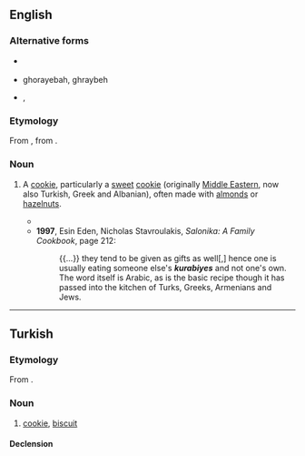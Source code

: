 ==English==

===Alternative forms===
* {{l|en|kurabie}} {{qualifier|used of the Greek and Albanian versions of the cookie}}
* ghorayebah, ghraybeh {{qualifier|used of Middle Eastern/Arabic version}}
* {{l|en|kourabiedes}}, {{l|en|kourabiethes}} {{qualifier|used of the Greek version}}

===Etymology===
From {{bor|en|tr|kurabiye}}, from {{etyl|ar|en}} {{m|ar|غُرَّبِيَّة}}.

===Noun===
{{en-noun}}

# {{lb|en|rare}} A [[cookie]], particularly a [[sweet]] [[cookie]] (originally [[Middle East]]ern, now also Turkish, Greek and Albanian), often made with [[almond]]s or [[hazelnut]]s.
#* {{quote-book|en|year=1992|author=Antony Sher|title=The indoor boy|page=68|passage='What a '''''kurabiye''''', what a biscuit! Ha? Aren't you?' Gertjie freezes. Delican does the same, and they stay poised like this, reared like animals.}}
#* '''1997''', Esin Eden, Nicholas Stavroulakis, ''Salonika: A Family Cookbook'', page 212:
#*: {{...}} they tend to be given as gifts as well[,] hence one is usually eating someone else's '''''kurabiyes''''' and not one's own. The word itself is Arabic, as is the basic recipe though it has passed into the kitchen of Turks, Greeks, Armenians and Jews.

----

==Turkish==

===Etymology===
From {{bor|tr|ar|}}.

===Noun===
{{head|tr|noun}}

# [[cookie]], [[biscuit]]

====Declension====
{{tr-decl-noun
|kurabiye|kurabiyeler
|kurabiyeyi|kurabiyeleri
|kurabiyeye|kurabiyelere
|kurabiyede|kurabiyelerde
|kurabiyeden|kurabiyelerden
|kurabiyenin|kurabiyelerin
}}